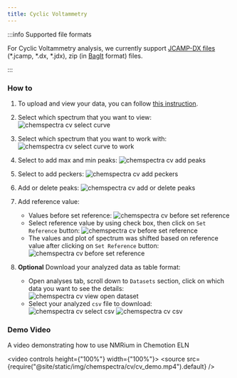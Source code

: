 ```yaml
---
title: Cyclic Voltammetry
---
```


:::info Supported file formats

For Cyclic Voltammetry analysis, we currently support [JCAMP-DX files](https://iupac.org/what-we-do/digital-standards/jcamp-dx/) (\*.jcamp, \*.dx, \*.jdx), zip (in [BagIt](https://en.wikipedia.org/wiki/BagIt) format) files.

:::

### How to

1. To upload and view your data, you can follow [this instruction](../chemspectra#using-chemspectra).

2. Select which spectrum that you want to view:
   ![chemspectra cv select curve](/img/chemspectra/cv/chemspectra_cv_1.png)

3. Select which spectrum that you want to work with:
   ![chemspectra cv select curve to work](/img/chemspectra/cv/chemspectra_cv_2.png)

4. Select to add max and min peaks:
   ![chemspectra cv add peaks](/img/chemspectra/cv/chemspectra_cv_3.png)

5. Select to add peckers:
   ![chemspectra cv add peckers](/img/chemspectra/cv/chemspectra_cv_4.png)

6. Add or delete peaks:
   ![chemspectra cv add or delete peaks](/img/chemspectra/cv/chemspectra_cv_8.png)

7. Add reference value:

   - Values before set reference:
     ![chemspectra cv before set reference](/img/chemspectra/cv/chemspectra_cv_9.png)
   - Select reference value by using check box, then click on `Set Reference` button:
     ![chemspectra cv before set reference](/img/chemspectra/cv/chemspectra_cv_10.png)
   - The values and plot of spectrum was shifted based on reference value after clicking on `Set Reference` button:
     ![chemspectra cv before set reference](/img/chemspectra/cv/chemspectra_cv_11.png)

8. **Optional** Download your analyzed data as table format:
   - Open analyses tab, scroll down to `Datasets` section, click on which data you want to see the details:
     ![chemspectra cv view open dataset](/img/chemspectra/cv/chemspectra_cv_5.png)
   - Select your analyzed `csv` file to download:
     ![chemspectra cv select csv](/img/chemspectra/cv/chemspectra_cv_6.png)
     ![chemspectra cv csv](/img/chemspectra/cv/chemspectra_cv_7.png)

### Demo Video

A video demonstrating how to use NMRium in Chemotion ELN

<video controls height={"100%"} width={"100%"}>
  <source
    src={require("@site/static/img/chemspectra/cv/cv_demo.mp4").default}
  />
</video>
